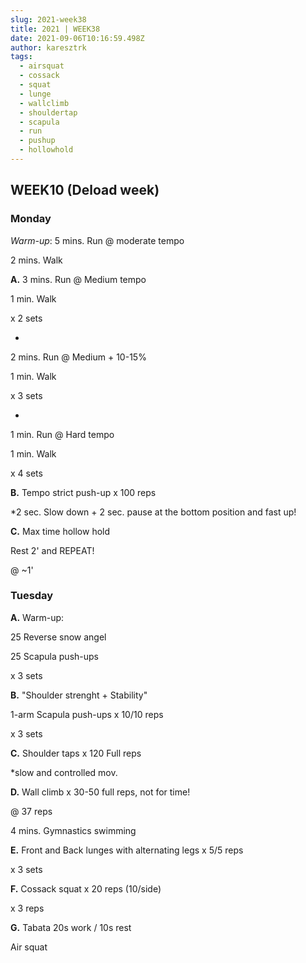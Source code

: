 ```yaml
---
slug: 2021-week38
title: 2021 | WEEK38
date: 2021-09-06T10:16:59.498Z
author: karesztrk
tags:
  - airsquat
  - cossack
  - squat
  - lunge
  - wallclimb
  - shouldertap
  - scapula
  - run
  - pushup
  - hollowhold
---
```

## WEEK10 (Deload week)

### Monday

*Warm-up*: 5 mins. Run @ moderate tempo

2 mins. Walk

**A.** 3 mins. Run @ Medium tempo

1 min. Walk

x 2 sets

+

2 mins. Run @ Medium + 10-15%

1 min. Walk

x 3 sets

+

1 min. Run @ Hard tempo

1 min. Walk

x 4 sets

**B.** Tempo strict push-up x 100 reps

\*2 sec. Slow down + 2 sec. pause at the bottom position and fast up!

**C.** Max time hollow hold

Rest 2' and REPEAT!

@ ~1'

### Tuesday

**A.** Warm-up:

25 Reverse snow angel

25 Scapula push-ups

x 3 sets

**B.** "Shoulder strenght + Stability"

1-arm Scapula push-ups x 10/10 reps

x 3 sets

**C.** Shoulder taps x 120 Full reps

\*slow and controlled mov.

**D.** Wall climb x 30-50 full reps, not for time!

@ 37 reps

4 mins. Gymnastics swimming

**E.** Front and Back lunges with alternating legs x 5/5 reps

x 3 sets

**F.** Cossack squat x 20 reps (10/side)

x 3 reps

**G.** Tabata 20s work / 10s rest

Air squat